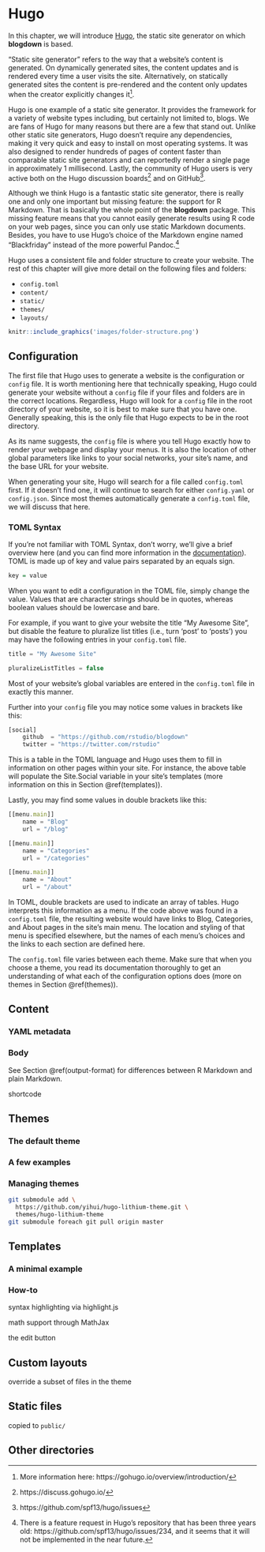 # Hugo

In this chapter, we will introduce [Hugo](https://gohugo.io), the static site generator on which **blogdown** is based. 

"Static site generator" refers to the way that a website's content is generated. On dynamically generated sites, the content updates and is rendered every time a user visits the site. Alternatively, on statically generated sites the content is pre-rendered and the content only updates when the creator explicitly changes it^[More information here: https://gohugo.io/overview/introduction/]. 

Hugo is one example of a static site generator. It provides the framework for a variety of website types including, but certainly not limited to, blogs. We are fans of Hugo for many reasons but there are a few that stand out. Unlike other static site generators, Hugo doesn't require any dependencies, making it very quick and easy to install on most operating systems. It was also designed to render hundreds of pages of content faster than comparable static site generators and can reportedly render a single page in approximately 1 millisecond. Lastly, the community of Hugo users is very active both on the Hugo discussion boards^[https://discuss.gohugo.io/] and on GitHub^[https://github.com/spf13/hugo/issues].

Although we think Hugo is a fantastic static site generator, there is really one and only one important but missing feature: the support for R Markdown. That is basically the whole point of the **blogdown** package. This missing feature means that you cannot easily generate results using R code on your web pages, since you can only use static Markdown documents. Besides, you have to use Hugo's choice of the Markdown engine named "Blackfriday" instead of the more powerful Pandoc.^[There is a feature request in Hugo's repository that has been three years old: https://github.com/spf13/hugo/issues/234, and it seems that it will not be implemented in the near future.]


Hugo uses a consistent file and folder structure to create your website.  The rest of this chapter will give more detail on the following files and folders:

- `config.toml`
- `content/`
- `static/`
- `themes/`
- `layouts/`

```r
knitr::include_graphics('images/folder-structure.png')
```

## Configuration

The first file that Hugo uses to generate a website is the configuration or `config` file. It is worth mentioning here that technically speaking, Hugo could generate your website without a `config` file if your files and folders are in the correct locations. Regardless, Hugo will look for a `config` file in the root directory of your website, so it is best to make sure that you have one. Generally speaking, this is the only file that Hugo expects to be in the root directory. 

As its name suggests, the `config` file is where you tell Hugo exactly how to render your webpage and display your menus. It is also the location of other global parameters like links to your social networks, your site's name, and the base URL for your website. 

When generating your site, Hugo will search for a file called `config.toml` first. If it doesn't find one, it will continue to search for either `config.yaml` or `config.json`. Since most themes automatically generate a `config.toml` file, we will discuss that here. 

### TOML Syntax

If you're not familiar with TOML Syntax, don't worry, we'll give a brief overview here (and you can find more information in the [documentation](https://github.com/toml-lang/toml)). TOML is made up of key and value pairs separated by an equals sign. 

```r
key = value
```

When you want to edit a configuration in the TOML file, simply change the value. Values that are character strings should be in quotes, whereas boolean values should be lowercase and bare. 

For example, if you want to give your website the title "My Awesome Site", but disable the feature to pluralize list titles (i.e., turn 'post' to 'posts') you may have the following entries in your `config.toml` file.

```js
title = "My Awesome Site"

pluralizeListTitles = false
```
Most of your website's global variables are entered in the `config.toml` file in exactly this manner. 

Further into your `config` file you may notice some values in brackets like this:

```js
[social]
    github  = "https://github.com/rstudio/blogdown"
    twitter = "https://twitter.com/rstudio"
```

This is a table in the TOML language and Hugo uses them to fill in information on other pages within your site. For instance, the above table will populate the Site.Social variable in your site's templates (more information on this in Section \@ref(templates)).

Lastly, you may find some values in double brackets like this:

```js
[[menu.main]]
    name = "Blog"
    url = "/blog"

[[menu.main]]
    name = "Categories"
    url = "/categories"

[[menu.main]]
    name = "About"
    url = "/about"
```

In TOML, double brackets are used to indicate an array of tables. Hugo interprets this information as a menu. If the code above was found in a `config.toml` file, the resulting website would have links to Blog, Categories, and About pages in the site's main menu. The location and styling of that menu is specified elsewhere, but the names of each menu's choices and the links to each section are defined here. 
 
The `config.toml` file varies between each theme. Make sure that when you choose a theme, you read its documentation thoroughly to get an understanding of what each of the configuration options does (more on themes in Section \@ref(themes)).


## Content

### YAML metadata


### Body

See Section \@ref(output-format) for differences between R Markdown and plain Markdown.

shortcode

## Themes

### The default theme

### A few examples

### Managing themes

```bash
git submodule add \
  https://github.com/yihui/hugo-lithium-theme.git \
  themes/hugo-lithium-theme
git submodule foreach git pull origin master
```

## Templates

### A minimal example

### How-to

syntax highlighting via highlight.js

math support through MathJax

the edit button

## Custom layouts

override a subset of files in the theme

## Static files

copied to `public/`

## Other directories

